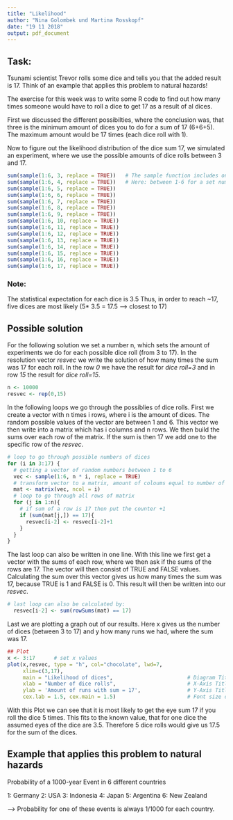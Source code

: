 ---
title: "Likelihood"
author: "Nina Golombek und Martina Rosskopf"
date: "19 11 2018"
output: pdf_document
---
## Task:

Tsunami scientist Trevor rolls some dice and tells you that the added result is 17. 
Think of an example that applies this problem to natural hazards!

The exercise for this week was to write some R code to find out how many times someone would have to roll a dice to get 17 as
a result of al dices.

First we discussed the different possibilties, where the conclusion was, that three is the minimum amount of dices you to do
for a sum of 17 (6+6+5). The maximum amount would be 17 times (each dice roll with 1).

Now to figure out the likelihood distribution of the dice sum 17, we simulated an experiment, where we use the possible 
amounts of dice rolls between 3 and 17.  


```{r}

sum(sample(1:6, 3, replace = TRUE))   # The sample function includes only whole numbers 
sum(sample(1:6, 4, replace = TRUE))   # Here: between 1-6 for a set number of dices (between 3-17)
sum(sample(1:6, 5, replace = TRUE))
sum(sample(1:6, 6, replace = TRUE))
sum(sample(1:6, 7, replace = TRUE))
sum(sample(1:6, 8, replace = TRUE))
sum(sample(1:6, 9, replace = TRUE))
sum(sample(1:6, 10, replace = TRUE))
sum(sample(1:6, 11, replace = TRUE))
sum(sample(1:6, 12, replace = TRUE))
sum(sample(1:6, 13, replace = TRUE))
sum(sample(1:6, 14, replace = TRUE))
sum(sample(1:6, 15, replace = TRUE))
sum(sample(1:6, 16, replace = TRUE))
sum(sample(1:6, 17, replace = TRUE))

```

### Note:

The statistical expectation for each dice is 3.5
Thus, in order to reach ~17, five dices are most likely (5* 3.5 = 17.5 --> closest to 17)

## Possible solution

For the following solution we set a number n, which sets the amount of experiments we do for each possible dice roll (from 
3 to 17).
In the resolution vector *resvec* we write the solution of how many times the sum was 17 for each roll. In the row *0* we 
have the result for *dice roll=3* and in row *15* the result for *dice roll=15*.

```{r}
n <- 10000
resvec <- rep(0,15)

```

In the following loops we go through the possiblies of dice rolls. First we create a vector with n times i rows, where i 
is the amount of dices. The random possible values of the vector are between 1 and 6. This vector we then write into a 
matrix which has i columns and n rows. 
We then build the sums over each row of the matrix. If the sum is then 17 we add one to the specific row of the *resvec*. 
```{r}
# loop to go through possible numbers of dices
for (i in 3:17) {
  # getting a vector of random numbers between 1 to 6
  vec <- sample(1:6, n * i, replace = TRUE)
  # transform vector to a matrix, amount of coloums equal to number of dices i
  mat <- matrix(vec, ncol = i)
  # loop to go through all rows of matrix
  for (j in 1:n){
    # if sum of a row is 17 then put the counter +1
    if (sum(mat[j,]) == 17){
      resvec[i-2] <- resvec[i-2]+1
    }
  }
}
```
The last loop can also be written in one line. With this line we first get a vector with the sums of each row, where we 
then ask if the sums of the rows are 17. The vector will then consist of TRUE and FALSE values. Calculating the sum over 
this vector gives us how many times the sum was 17, because TRUE is 1 and FALSE is 0. This result will then be written 
into our *resvec*.
```{r}
# last loop can also be calculated by: 
  resvec[i-2] <- sum(rowSums(mat) == 17)
```
Last we are plotting a graph out of our results. Here x gives us the number of dices (between 3 to 17) and y how many 
runs we had, where the sum was 17. 
```{r}
## Plot
x <- 3:17      # set x values
plot(x,resvec, type = "h", col="chocolate", lwd=7,
     xlim=c(3,17),
     main = "Likelihood of dices",                        # Diagram Title
     xlab = "Number of dice rolls",                       # X-Axis Title
     ylab = 'Amount of runs with sum = 17',               # Y-Axis Title
     cex.lab = 1.5, cex.main = 1.5)                       # Font size of Titles

```

With this Plot we can see that it is most likely to get the eye sum 17 if you roll the dice 5 times. This fits to the 
known value, that for one dice the assumed eyes of the dice are 3.5. Therefore 5 dice rolls would give us 17.5 for the 
sum of the dices. 

## Example that applies this problem to natural hazards

Probability of a 1000-year Event in 6 different countries 

1: Germany
2: USA
3: Indonesia
4: Japan
5: Argentina
6: New Zealand

--> Probability for one of these events is always 1/1000 for each country.
